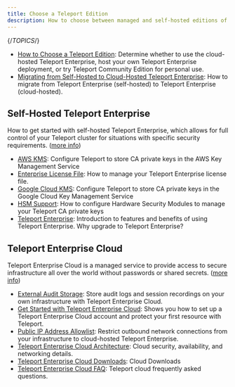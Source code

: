 ```yaml
---
title: Choose a Teleport Edition
description: How to choose between managed and self-hosted editions of Teleport Enterprise
---
```


{/*TOPICS*/}

- [How to Choose a Teleport Edition](choose-an-edition/introduction.mdx): Determine whether to use the cloud-hosted Teleport Enterprise, host your own Teleport Enterprise deployment, or try Teleport Community Edition for personal use.
- [Migrating from Self-Hosted to Cloud-Hosted Teleport Enterprise](choose-an-edition/migrate-to-cloud.mdx): How to migrate from Teleport Enterprise (self-hosted) to Teleport Enterprise (cloud-hosted).

## Self-Hosted Teleport Enterprise

How to get started with self-hosted Teleport Enterprise, which allows for full control of your Teleport cluster for situations with specific security requirements. ([more info](choose-an-edition/teleport-enterprise.mdx))

- [AWS KMS](choose-an-edition/teleport-enterprise/aws-kms.mdx): Configure Teleport to store CA private keys in the AWS Key Management Service
- [Enterprise License File](choose-an-edition/teleport-enterprise/license.mdx): How to manage your Teleport Enterprise license file.
- [Google Cloud KMS](choose-an-edition/teleport-enterprise/gcp-kms.mdx): Configure Teleport to store CA private keys in the Google Cloud Key Management Service
- [HSM Support](choose-an-edition/teleport-enterprise/hsm.mdx): How to configure Hardware Security Modules to manage your Teleport CA private keys
- [Teleport Enterprise](choose-an-edition/teleport-enterprise/introduction.mdx): Introduction to features and benefits of using Teleport Enterprise. Why upgrade to Teleport Enterprise?

## Teleport Enterprise Cloud

Teleport Enterprise Cloud is a managed service to provide access to secure infrastructure all over the world without passwords or shared secrets. ([more info](choose-an-edition/teleport-cloud.mdx))

- [External Audit Storage](choose-an-edition/teleport-cloud/external-audit-storage.mdx): Store audit logs and session recordings on your own infrastructure with Teleport Enterprise Cloud.
- [Get Started with Teleport Enterprise Cloud](choose-an-edition/teleport-cloud/get-started.mdx): Shows you how to set up a Teleport Enterprise Cloud account and protect your first resource with Teleport.
- [Public IP Address Allowlist](choose-an-edition/teleport-cloud/ips.mdx): Restrict outbound network connections from your infrastructure to cloud-hosted Teleport Enterprise.
- [Teleport Enterprise Cloud Architecture](choose-an-edition/teleport-cloud/architecture.mdx): Cloud security, availability, and networking details.
- [Teleport Enterprise Cloud Downloads](choose-an-edition/teleport-cloud/downloads.mdx): Cloud Downloads
- [Teleport Enterprise Cloud FAQ](choose-an-edition/teleport-cloud/faq.mdx): Teleport cloud frequently asked questions.
